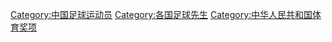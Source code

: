 [[Category:中国足球运动员|Category:中国足球运动员]]
[[Category:各国足球先生|Category:各国足球先生]]
[[Category:中华人民共和国体育奖项|Category:中华人民共和国体育奖项]]